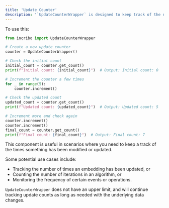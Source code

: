 ```yaml
---
title: 'Update Counter'
description: '`UpdateCounterWrapper` is designed to keep track of the number of updates or changes that have occurred to your embeddings.'
---
```



To use this:
```python update_counter.py
from incribo import UpdateCounterWrapper

# Create a new update counter
counter = UpdateCounterWrapper()

# Check the initial count
initial_count = counter.get_count()
print(f"Initial count: {initial_count}")  # Output: Initial count: 0

# Increment the counter a few times
for _ in range(5):
    counter.increment()

# Check the updated count
updated_count = counter.get_count()
print(f"Updated count: {updated_count}")  # Output: Updated count: 5

# Increment more and check again
counter.increment()
counter.increment()
final_count = counter.get_count()
print(f"Final count: {final_count}")  # Output: Final count: 7
```
This component is useful in scenarios where you need to keep a track of the times something has been modified or updated. 

Some potential use cases include:<br/>
- Tracking the number of times an embedding has been updated, or <br />
- Counting the number of iterations in an algorithm, or <br />
- Monitoring the frequency of certain events or operations.

`UpdateCounterWrapper` does not have an upper limit, and will continue tracking update counts as long as needed with the underlying data changes.
